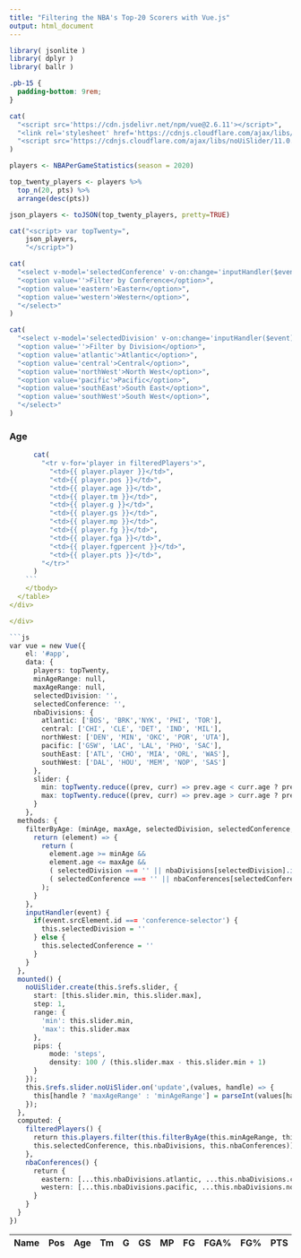 ```yaml
---
title: "Filtering the NBA's Top-20 Scorers with Vue.js"
output: html_document
---
```


```r
library( jsonlite )
library( dplyr )
library( ballr )
```

```css
.pb-15 {
  padding-bottom: 9rem;
}
```

```r
cat(
  "<script src='https://cdn.jsdelivr.net/npm/vue@2.6.11'></script>",
  "<link rel='stylesheet' href='https://cdnjs.cloudflare.com/ajax/libs/noUiSlider/11.0.3/nouislider.min.css'>",
  "<script src='https://cdnjs.cloudflare.com/ajax/libs/noUiSlider/11.0.3/nouislider.min.js'></script>"
)
```

```r
players <- NBAPerGameStatistics(season = 2020)

top_twenty_players <- players %>%
  top_n(20, pts) %>% 
  arrange(desc(pts))

json_players <- toJSON(top_twenty_players, pretty=TRUE)

cat("<script> var topTwenty=",
    json_players,
    "</script>")
```

<div id='app'>

<div class='row'>
  <div class='col-md-6'>
  ```r
  cat(
    "<select v-model='selectedConference' v-on:change='inputHandler($event)' id='conference-selector' class='form-control form-control-lg'>",
    "<option value=''>Filter by Conference</option>",
    "<option value='eastern'>Eastern</option>",
    "<option value='western'>Western</option>",
    "</select>"
  )
  ```
  </div>
  <div class='col-md-6'>
  ```r
  cat(
    "<select v-model='selectedDivision' v-on:change='inputHandler($event)' class='form-control form-control-lg'>",
    "<option value=''>Filter by Division</option>",
    "<option value='atlantic'>Atlantic</option>",
    "<option value='central'>Central</option>",
    "<option value='northWest'>North West</option>",
    "<option value='pacific'>Pacific</option>",
    "<option value='southEast'>South East</option>",
    "<option value='southWest'>South West</option>",
    "</select>"
  )
  ```
  </div>
</div>

<div class='row pb-15'>
  <h3>Age</h3>
  <div id='slider' ref='slider'></div>
</div>

<div class='row'>
  <table class="table">
    <thead>
      <tr>
        <th>Name</th>
        <th>Pos</th>
        <th>Age</th>
        <th>Tm</th>
        <th>G</th>
        <th>GS</th>
        <th>MP</th>
        <th>FG</th>
        <th>FGA%</th>
        <th>FG%</th>
        <th>PTS</th>
      </tr>
    <thead>
    <tbody>
    ```r
      cat(
        "<tr v-for='player in filteredPlayers'>", 
          "<td>{{ player.player }}</td>",
          "<td>{{ player.pos }}</td>",
          "<td>{{ player.age }}</td>",
          "<td>{{ player.tm }}</td>",
          "<td>{{ player.g }}</td>",
          "<td>{{ player.gs }}</td>",
          "<td>{{ player.mp }}</td>",
          "<td>{{ player.fg }}</td>",
          "<td>{{ player.fga }}</td>",
          "<td>{{ player.fgpercent }}</td>",
          "<td>{{ player.pts }}</td>",
        "</tr>"
      )
    ```
    </tbody>
  </table>
</div>

</div>

```js
var vue = new Vue({
    el: '#app',
    data: {
      players: topTwenty,
      minAgeRange: null,
      maxAgeRange: null,
      selectedDivision: '',
      selectedConference: '',
      nbaDivisions: {
        atlantic: ['BOS', 'BRK','NYK', 'PHI', 'TOR'],
        central: ['CHI', 'CLE', 'DET', 'IND', 'MIL'],
        northWest: ['DEN', 'MIN', 'OKC', 'POR', 'UTA'],
        pacific: ['GSW', 'LAC', 'LAL', 'PHO', 'SAC'],
        southEast: ['ATL', 'CHO', 'MIA', 'ORL', 'WAS'],
        southWest: ['DAL', 'HOU', 'MEM', 'NOP', 'SAS']
      },
      slider: {
        min: topTwenty.reduce((prev, curr) => prev.age < curr.age ? prev : curr).age,
        max: topTwenty.reduce((prev, curr) => prev.age > curr.age ? prev : curr).age
      } 
    },
  methods: {
    filterByAge: (minAge, maxAge, selectedDivision, selectedConference, nbaDivisions, nbaConferences) => {
      return (element) => { 
        return ( 
          element.age >= minAge && 
          element.age <= maxAge &&
          ( selectedDivision === '' || nbaDivisions[selectedDivision].includes(element.tm) ) &&
          ( selectedConference === '' || nbaConferences[selectedConference].includes(element.tm) ) 
        ); 
      } 
    },
    inputHandler(event) {
      if(event.srcElement.id === 'conference-selector') {
        this.selectedDivision = ''
      } else {
        this.selectedConference = ''
      }
    }
  },
  mounted() {
    noUiSlider.create(this.$refs.slider, {
      start: [this.slider.min, this.slider.max],
      step: 1,
      range: {
        'min': this.slider.min,
        'max': this.slider.max
      },
      pips: {
          mode: 'steps',
          density: 100 / (this.slider.max - this.slider.min + 1)
      }
    });
    this.$refs.slider.noUiSlider.on('update',(values, handle) => {
      this[handle ? 'maxAgeRange' : 'minAgeRange'] = parseInt(values[handle]);
    }); 
  },
  computed: { 
    filteredPlayers() { 
      return this.players.filter(this.filterByAge(this.minAgeRange, this.maxAgeRange, this.selectedDivision,
      this.selectedConference, this.nbaDivisions, this.nbaConferences));
    },
    nbaConferences() {
      return {
        eastern: [...this.nbaDivisions.atlantic, ...this.nbaDivisions.central, ...this.nbaDivisions.southEast],
        western: [...this.nbaDivisions.pacific, ...this.nbaDivisions.northWest, ...this.nbaDivisions.southWest]
      }
    }
  } 
})
```